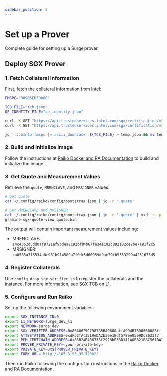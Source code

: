 ```yaml
---
sidebar_position: 2
---
```


# Set up a Prover

Complete guide for setting up a Surge prover.

## Deploy SGX Prover

### 1. Fetch Collateral Information

First, fetch the collateral information from Intel:

```bash
FMSPC="00906ED50000"

TCB_FILE="tcb.json"
QE_IDENTITY_FILE="qe_identity.json"

curl -X GET "https://api.trustedservices.intel.com/sgx/certification/v3/tcb?fmspc=${FMSPC}" > ${TCB_FILE}
curl -X GET "https://api.trustedservices.intel.com/sgx/certification/v3/qe/identity" > ${QE_IDENTITY_FILE}

jq '.tcbInfo.fmspc |= ascii_downcase' ${TCB_FILE} > temp.json && mv temp.json ${TCB_FILE}
```

### 2. Build and Initialize Image

Follow the instructions at [Raiko Docker and RA Documentation](https://github.com/NethermindEth/raiko/blob/main/docs/README_Docker_and_RA.md) to build and initialize the image.

### 3. Get Quote and Measurement Values

Retrieve the `quote`, `MRENCLAVE`, and `MRSIGNER` values:

```bash
# Get quote
cat ~/.config/raiko/config/bootstrap.json | jq -r '.quote'

# Get MRENCLAVE and MRSIGNER
cat ~/.config/raiko/config/bootstrap.json | jq -r '.quote' | xxd -r -p > quote.bin
gramine-sgx-quote-view quote.bin
```

The output will contain important measurement values including:

- MRENCLAVE: `14c4362d5dd0af9721ef9bdea2c92bf84b67fe34a102c892182ce2be7a81f2c5`
- MRSIGNER: `ca0583a715534a8c981b914589a7f0dc5d60959d9ae79fb5353299a4231673d5`

### 4. Register Collaterals

Use `config_dcap_sgx_verifier.sh` to register the collaterals and the instance. For more information, see [SGX TCB on L1](https://www.notion.so/SGX-TCB-on-L1-139360fc38d080d7a7bad6e0acca8efc?pvs=21).

### 5. Configure and Run Raiko

Set up the following environment variables:

```bash
export SGX_INSTANCE_ID=0
export L1_NETWORK=surge_dev_l1
export NETWORK=surge_dev
export SGX_VERIFIER_ADDRESS=0x86A0679C7987B5BA9600affA994B78D0660088ff
export ATTESTATION_ADDRESS=0xdFb2fAc1519eDA2b3ee1Edf578ee0509DC8633f7
export PEM_CERTCHAIN_ADDRESS=0x86B28E406738f2928bE33D111A0B821BBC5610A2
export PROVER_PRIVATE_KEY=<your-private-key>
export PRIVATE_KEY=0x${PROVER_PRIVATE_KEY}
export FORK_URL='http://185.3.95.99:32002'
```

Then run Raiko following the configuration instructions in the [Raiko Docker and RA Documentation](https://github.com/NethermindEth/raiko/blob/main/docs/README_Docker_and_RA.md#running-raiko).
